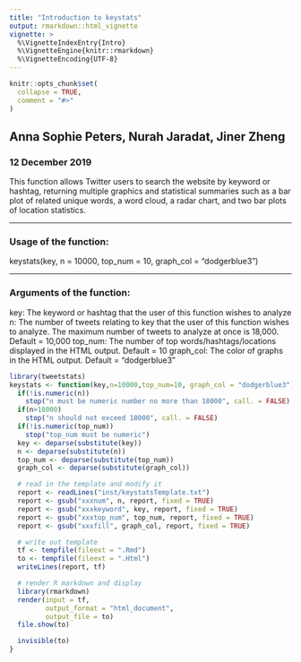 ```yaml
---
title: "Introduction to keystats"
output: rmarkdown::html_vignette
vignette: >
  %\VignetteIndexEntry{Intro}
  %\VignetteEngine{knitr::rmarkdown}
  %\VignetteEncoding{UTF-8}
---
```


```r
knitr::opts_chunk$set(
  collapse = TRUE,
  comment = "#>"
)
```

## Anna Sophie Peters, Nurah Jaradat, Jiner Zheng 
### 12 December 2019

This function allows Twitter users to search the website by keyword or hashtag,
returning multiple graphics and statistical summaries such as a bar plot of 
related unique words, a word cloud, a radar chart, and two bar plots of location 
statistics.

-----

### Usage of the function:

keystats(key, n = 10000, top_num = 10, graph_col = "dodgerblue3")

-----

### Arguments of the function:

key: The keyword or hashtag that the user of this function wishes to analyze
n: The number of tweets relating to key that the user of this function wishes to analyze. 
    The maximum number of tweets to analyze at once is 18,000. Default = 10,000
top_num: The number of top words/hashtags/locations displayed in the HTML output. Default = 10
graph_col: The color of graphs in the HTML output. Default = "dodgerblue3"

```r
library(tweetstats)
keystats <- function(key,n=10000,top_num=10, graph_col = "dodgerblue3"){
  if(!is.numeric(n))
    stop("n must be numeric number no more than 18000", call. = FALSE)
  if(n>18000)
    stop("n should not exceed 18000", call. = FALSE)
  if(!is.numeric(top_num))
    stop("top_num must be numeric")
  key <- deparse(substitute(key))
  n <- deparse(substitute(n))
  top_num <- deparse(substitute(top_num))
  graph_col <- deparse(substitute(graph_col))

  # read in the template and modify it
  report <- readLines("inst/keystatsTemplate.txt")
  report <- gsub("xxxnum", n, report, fixed = TRUE)
  report <- gsub("xxxkeyword", key, report, fixed = TRUE)
  report <- gsub("xxxtop_num", top_num, report, fixed = TRUE)
  report <- gsub("xxxfill", graph_col, report, fixed = TRUE)

  # write out template
  tf <- tempfile(fileext = ".Rmd")
  to <- tempfile(fileext = ".Html")
  writeLines(report, tf)

  # render R markdown and display
  library(rmarkdown)
  render(input = tf,
         output_format = "html_document",
         output_file = to)
  file.show(to)

  invisible(to)
}
```
